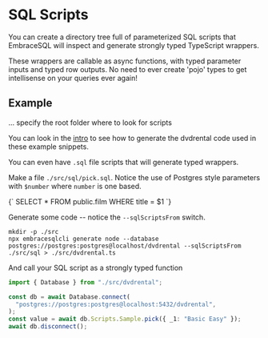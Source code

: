 
# SQL Scripts

You can create a directory tree full of parameterized SQL scripts that
EmbraceSQL will inspect and generate strongly typed TypeScript wrappers.

These wrappers are callable as async functions, with typed parameter inputs and
typed row outputs. No need to ever create 'pojo' types to get intellisense on
your queries ever again!

## Example

... specify the root folder where to look for scripts

You can look in the [intro](./) to see how to generate the dvdrental code
used in these example snippets.

You can even have `.sql` file scripts that will generate typed wrappers.

Make a file `./src/sql/pick.sql`. Notice the use of Postgres style parameters with `$number`
where `number` is one based.

<CodeBlock language="sql" title="./src/sql/pick.sql">
  {`
SELECT
    *
FROM
    public.film
WHERE
    title = $1
`}
</CodeBlock>

Generate some code -- notice the `--sqlScriptsFrom` switch.

```shell
mkdir -p ./src
npx embracesqlcli generate node --database postgres://postgres:postgres@localhost/dvdrental --sqlScriptsFrom ./src/sql > ./src/dvdrental.ts

```

And call your SQL script as a strongly typed function

```typescript
import { Database } from "./src/dvdrental";

const db = await Database.connect(
  "postgres://postgres:postgres@localhost:5432/dvdrental",
);
const value = await db.Scripts.Sample.pick({ _1: "Basic Easy" });
await db.disconnect();
```
